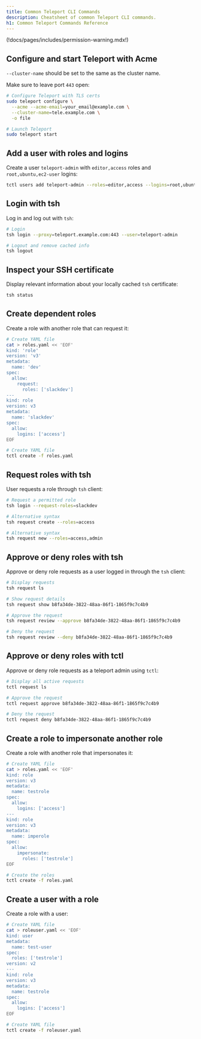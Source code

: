 ```yaml
---
title: Common Teleport CLI Commands
description: Cheatsheet of common Teleport CLI commands.
h1: Common Teleport Commands Reference
---
```


(!docs/pages/includes/permission-warning.mdx!)

## Configure and start Teleport with Acme

`--cluster-name` should be set to the same as the cluster name. 

Make sure to leave port `443` open:

```bash
# Configure Teleport with TLS certs
sudo teleport configure \
  --acme --acme-email=your_email@example.com \
  --cluster-name=tele.example.com \
  -o file

# Launch Teleport
sudo teleport start
```

## Add a user with roles and logins

Create a user `teleport-admin` with `editor,access` roles and `root,ubuntu,ec2-user` logins:

```bash
tctl users add teleport-admin --roles=editor,access --logins=root,ubuntu,ec2-user
```

## Login with tsh

Log in and log out with `tsh`:

```bash
# Login
tsh login --proxy=teleport.example.com:443 --user=teleport-admin

# Logout and remove cached info
tsh logout
```

## Inspect your SSH certificate

Display relevant information about your locally cached `tsh` certificate:

```bash
tsh status
``` 

## Create dependent roles

Create a role with another role that can request it:

```bash
# Create YAML file
cat > roles.yaml << 'EOF'
kind: 'role'
version: 'v3'
metadata:
  name: 'dev'
spec:
  allow:
    request:
      roles: ['slackdev']
---
kind: role
version: v3
metadata:
  name: 'slackdev'
spec:
  allow:
    logins: ['access']
EOF

# Create YAML file
tctl create -f roles.yaml
```

## Request roles with tsh

User requests a role through `tsh` client:

```bash
# Request a permitted role
tsh login --request-roles=slackdev

# Alternative syntax
tsh request create --roles=access

# Alternative syntax
tsh request new --roles=access,admin
```

## Approve or deny roles with tsh

Approve or deny role requests as a user logged in through the `tsh` client:

```bash
# Display requests
tsh request ls

# Show request details
tsh request show b8fa34de-3822-48aa-86f1-1865f9c7c4b9

# Approve the request
tsh request review --approve b8fa34de-3822-48aa-86f1-1865f9c7c4b9

# Deny the request
tsh request review --deny b8fa34de-3822-48aa-86f1-1865f9c7c4b9
```

## Approve or deny roles with tctl

Approve or deny role requests as a teleport admin using `tctl`:

```bash
# Display all active requests
tctl request ls

# Approve the request
tctl request approve b8fa34de-3822-48aa-86f1-1865f9c7c4b9

# Deny the request
tctl request deny b8fa34de-3822-48aa-86f1-1865f9c7c4b9
```

## Create a role to impersonate another role

Create a role with another role that impersonates it:

```bash
# Create YAML file
cat > roles.yaml << 'EOF'
kind: role
version: v3
metadata:
  name: testrole
spec:
  allow:
    logins: ['access']
---
kind: role
version: v3
metadata:
  name: imperole
spec:
  allow:
    impersonate:
      roles: ['testrole']
EOF

# Create the roles
tctl create -f roles.yaml
```

## Create a user with a role

Create a role with a user:

```bash
# Create YAML file
cat > roleuser.yaml << 'EOF'
kind: user
metadata:
  name: test-user
spec:
  roles: ['testrole']
version: v2
---
kind: role
version: v3
metadata:
  name: testrole
spec:
  allow:
    logins: ['access']
EOF

# Create YAML file
tctl create -f roleuser.yaml
```